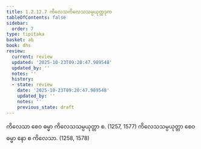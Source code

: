 ```yaml
---
title: 1.2.12.7 ကိလေသကိလေသသမ္ပယုတ္တဒုက
tableOfContents: false
sidebar:
  order: 7
type: tipitaka
basket: ab
book: dhs
review:
  current: review
  updated: '2025-10-23T09:20:47.989548'
  updated_by: ''
  notes: ''
  history:
  - state: review
    date: '2025-10-23T09:20:47.989548'
    updated_by: ''
    notes: ''
    previous_state: draft
---
```



<ReviewStatus review={frontmatter.review} showDetails={true} />

<HypothesisAnnotation frontmatter={frontmatter} />

<DynamicBreadcrumb />

<Division number="103" book="dhs" e="ch" v="29" p="13">

<Paragraph number="240" book="dhs">
ကိလေသာ စေဝ ဓမ္မာ ကိလေသသမ္ပယုတ္တာ စ. (<Emphasis>1257, 1577</Emphasis>)
</Paragraph>

<Paragraph number="241" book="dhs">
ကိလေသသမ္ပယုတ္တာ စေဝ ဓမ္မာ နော စ ကိလေသာ. (<Emphasis>1258, 1578</Emphasis>)
</Paragraph>
</Division>
